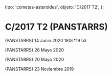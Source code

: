 
  tipo: 'cometas-asteroides',
  objeto: 'C/2017 T2',
};

# C/2017 T2 (PANSTARRS)

<Imagen
  src="registro/c2017-t2_20200614_2017t2_20200614._i88.jpg"
  fecha="20200614"
/>

 (PANSTARRS) 14 Junio 2020 180s*19 b3

<Imagen
  src="registro/c2017-t2_20200526_c2017t2_20200526_i88.jpg"
  fecha="20200526"
/>

 (PANSTARRS) 26 Mayo 2020

<Imagen
  src="registro/c2017-t2_20200520_2017t2_20200520_i88.jpg"
  fecha="20200520"
/>

 (PANSTARRS) 20 Mayo 2020

<Imagen
  src="registro/c2017-t2_20191123_2017t2_20191123_i88.jpg"
  fecha="20191123"
/>

 (PANSTARRS) 23 Noviembre 2019